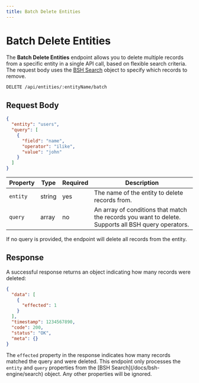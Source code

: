 ```yaml
---
title: Batch Delete Entities
---
```



# Batch Delete Entities

The **Batch Delete Entities** endpoint allows you to delete multiple records from a specific entity in a single API call, based on flexible search criteria. The request body uses the [BSH Search](/docs/bsh-engine/search) object to specify which records to remove.

```bash
DELETE /api/entities/:entityName/batch
```

## Request Body

```json
{
  "entity": "users",
  "query": [
    {
      "field": "name",
      "operator": "ilike",
      "value": "john"
    }
  ]
}
```

| Property | Type | Required | Description |
|----------|------|----------|-------------|
| `entity` | string | yes | The name of the entity to delete records from. |
| `query` | array | no | An array of conditions that match the records you want to delete. Supports all BSH query operators. |

<Callout type='error'>
  If no query is provided, the endpoint will delete all records from the entity.
</Callout>

## Response

A successful response returns an object indicating how many records were deleted:

```json
{
  "data": [
    {
      "effected": 1
    }
  ],
  "timestamp": 1234567890,
  "code": 200,
  "status": "OK",
  "meta": {}
}
```

<Callout type='info'>
  The <code>effected</code> property in the response indicates how many records matched the query and were deleted.
</Callout>

<Callout type='important'>
  This endpoint only processes the <code>entity</code> and <code>query</code> properties from the [BSH Search](/docs/bsh-engine/search) object. Any other properties will be ignored.
</Callout>
